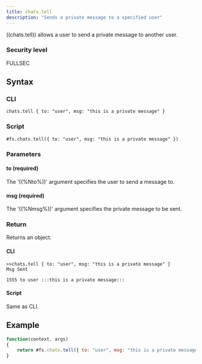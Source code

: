 ```yaml
---
title: chats.tell
description: "Sends a private message to a specified user"
---
```


((chats.tell)) allows a user to send a private message to another user.

### Security level

FULLSEC

## Syntax

### CLI

```
chats.tell { to: "user", msg: "this is a private message" }
```

### Script

```
#fs.chats.tell({ to: "user", msg: "this is a private message" })
```

### Parameters

#### to (required)

The '((%Nto%))' argument specifies the user to send a message to.

#### msg (required)

The '((%Nmsg%))' argument specifies the private message to be sent.

### Return

Returns an object.

#### CLI

```
>>chats.tell { to: "user", msg: "this is a private message" }
Msg Sent

1555 to user :::this is a private message:::
```

#### Script

Same as CLI.

## Example

```js
function(context, args)
{
	return #fs.chats.tell({ to: "user", msg: "this is a private message" })
}
```
